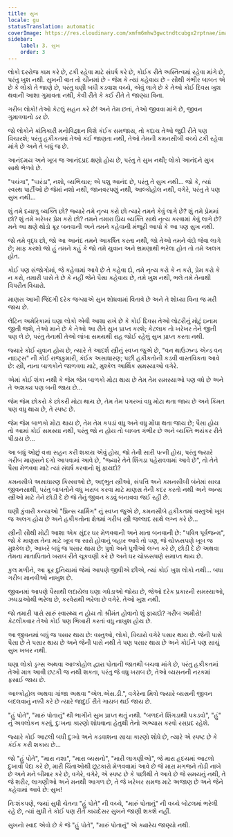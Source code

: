 ```yaml
---
title: સુખ
locale: gu
statusTranslation: automatic
coverImage: https://res.cloudinary.com/xmfm6mhw3gwctndtcubgx2rptnae/image/upload/v1741354419/small_cover_la_gran_rebelion_28716e29d2.webp
sidebar:
    label: 3. સુખ
    order: 3
---
```

લોકો દરરોજ કામ કરે છે, ટકી રહેવા માટે સંઘર્ષ કરે છે, કોઈક રીતે અસ્તિત્વમાં રહેવા માંગે છે, પરંતુ ખુશ નથી. સુખની વાત તો ચીનમાં છે - જેમ કે ત્યાં કહેવાય છે - સૌથી ગંભીર બાબત એ છે કે લોકો તે જાણે છે, પરંતુ ઘણી બધી કડવાશ વચ્ચે, એવું લાગે છે કે તેઓ કોઈ દિવસ ખુશ થવાની આશા ગુમાવતા નથી, કેવી રીતે કે કઈ રીતે તે જાણ્યા વિના.

ગરીબ લોકો! તેઓ કેટલું સહન કરે છે! અને તેમ છતાં, તેઓ જીવવા માંગે છે, જીવન ગુમાવવાનો ડર છે.

જો લોકોને ક્રાંતિકારી મનોવિજ્ઞાન વિશે કંઈક સમજાય, તો કદાચ તેઓ જુદી રીતે પણ વિચારશે; પરંતુ હકીકતમાં તેઓ કંઈ જાણતા નથી, તેઓ તેમની કમનસીબી વચ્ચે ટકી રહેવા માંગે છે અને તે બધું જ છે.

આનંદમય અને ખૂબ જ આનંદપ્રદ ક્ષણો હોય છે, પરંતુ તે સુખ નથી; લોકો આનંદને સુખ સાથે ભેળવે છે.

"પચંગા", "પારંડા", નશો, વ્યભિચાર; એ પશુ આનંદ છે, પરંતુ તે સુખ નથી... જો કે, ત્યાં સ્વસ્થ પાર્ટીઓ છે જેમાં નશો નથી, જાનવરપણું નથી, આલ્કોહોલ નથી, વગેરે, પરંતુ તે પણ સુખ નથી...

શું તમે દયાળુ વ્યક્તિ છો? જ્યારે તમે નૃત્ય કરો છો ત્યારે તમને કેવું લાગે છે? શું તમે પ્રેમમાં છો? શું તમે ખરેખર પ્રેમ કરો છો? તમને તમારા પ્રિય વ્યક્તિ સાથે નૃત્ય કરવામાં કેવું લાગે છે? મને આ ક્ષણે થોડો ક્રૂર બનવાની અને તમને કહેવાની મંજૂરી આપો કે આ પણ સુખ નથી.

જો તમે વૃદ્ધ છો, જો આ આનંદ તમને આકર્ષિત કરતા નથી, જો તેઓ તમને વંદો જેવા લાગે છે; માફ કરશો જો હું તમને કહું કે જો તમે યુવાન અને ભ્રમણાથી ભરેલા હોત તો તમે અલગ હોત.

કોઈ પણ સંજોગોમાં, જે કહેવામાં આવે છે તે કહેવા દો, તમે નૃત્ય કરો કે ન કરો, પ્રેમ કરો કે ન કરો, તમારી પાસે તે છે કે નહીં જેને પૈસા કહેવાય છે, તમે ખુશ નથી, ભલે તમે તેનાથી વિપરીત વિચારો.

માણસ આખી જિંદગી દરેક જગ્યાએ સુખ શોધવામાં વિતાવે છે અને તે શોધ્યા વિના જ મરી જાય છે.

લેટિન અમેરિકામાં ઘણા લોકો એવી આશા રાખે છે કે કોઈ દિવસ તેઓ લોટરીનું મોટું ઇનામ જીતી જશે, તેઓ માને છે કે તેઓ આ રીતે સુખ પ્રાપ્ત કરશે; કેટલાક તો ખરેખર તેને જીતી પણ લે છે, પરંતુ તેનાથી તેઓ લાંબા સમયથી રાહ જોઈ રહેલું સુખ પ્રાપ્ત કરતા નથી.

જ્યારે કોઈ યુવાન હોય છે, ત્યારે તે આદર્શ સ્ત્રીનું સ્વપ્ન જુએ છે, "વન થાઉઝન્ડ એન્ડ વન નાઇટ્સ" ની કોઈ રાજકુમારી, કંઈક અસાધારણ; પછી હકીકતોની કડવી વાસ્તવિકતા આવે છે: સ્ત્રી, નાના બાળકોને જાળવવા માટે, મુશ્કેલ આર્થિક સમસ્યાઓ વગેરે.

એમાં કોઈ શંકા નથી કે જેમ જેમ બાળકો મોટા થાય છે તેમ તેમ સમસ્યાઓ પણ વધે છે અને તે અશક્ય પણ બની જાય છે...

જેમ જેમ છોકરો કે છોકરી મોટા થાય છે, તેમ તેમ પગરખાં વધુ મોટા થતા જાય છે અને કિંમત પણ વધુ થાય છે, તે સ્પષ્ટ છે.

જેમ જેમ બાળકો મોટા થાય છે, તેમ તેમ કપડાં વધુ અને વધુ મોંઘા થતા જાય છે; પૈસા હોય તો આમાં કોઈ સમસ્યા નથી, પરંતુ જો ન હોય તો બાબત ગંભીર છે અને વ્યક્તિ ભયંકર રીતે પીડાય છે...

આ બધું ઓછું વત્તા સહન કરી શકાય એવું હોય, જો તેની સારી પત્ની હોય, પરંતુ જ્યારે ગરીબ માણસને દગો આપવામાં આવે છે, "જ્યારે તેને શિંગડા પહેરાવવામાં આવે છે", તો તેને પૈસા મેળવવા માટે ત્યાં સંઘર્ષ કરવાનો શું ફાયદો?

કમનસીબે અસાધારણ કિસ્સાઓ છે, અદ્ભુત સ્ત્રીઓ, સંપત્તિ અને કમનસીબી બંનેમાં સાચા જીવનસાથી, પરંતુ બાબતોને વધુ ખરાબ કરવા માટે માણસ તેની કદર કરતો નથી અને અન્ય સ્ત્રીઓ માટે તેને છોડી દે છે જે તેનું જીવન કડવું બનાવવા જઈ રહી છે.

ઘણી કુંવારી કન્યાઓ "પ્રિન્સ ચાર્મિંગ" નું સ્વપ્ન જુએ છે, કમનસીબે હકીકતમાં વસ્તુઓ ખૂબ જ અલગ હોય છે અને હકીકતોના ક્ષેત્રમાં ગરીબ સ્ત્રી જલ્લાદ સાથે લગ્ન કરે છે...

સ્ત્રીની સૌથી મોટી આશા એક સુંદર ઘર મેળવવાની અને માતા બનવાની છે: "પવિત્ર પૂર્વજન્મ", જો કે માણસ તેના માટે ખૂબ જ સારો હોવાનું બહાર આવે તો પણ, જે ચોક્કસપણે ખૂબ જ મુશ્કેલ છે, આખરે બધું જ પસાર થાય છે: પુત્રો અને પુત્રીઓ લગ્ન કરે છે, છોડી દે છે અથવા તેમના માતાપિતાને ખરાબ રીતે ચૂકવણી કરે છે અને ઘર ચોક્કસપણે સમાપ્ત થાય છે.

કુલ મળીને, આ ક્રૂર દુનિયામાં જેમાં આપણે જીવીએ છીએ, ત્યાં કોઈ ખુશ લોકો નથી... બધા ગરીબ માનવીઓ નાખુશ છે.

જીવનમાં આપણે પૈસાથી લદાયેલા ઘણા ગધેડાઓ જોયા છે, જેઓ દરેક પ્રકારની સમસ્યાઓ, ઝઘડાઓથી ભરેલા છે, કરવેરાથી ભરેલા છે વગેરે. તેઓ ખુશ નથી.

જો તમારી પાસે સારું સ્વાસ્થ્ય ન હોય તો શ્રીમંત હોવાનો શું ફાયદો? ગરીબ અમીરો! કેટલીકવાર તેઓ કોઈ પણ ભિખારી કરતાં વધુ નાખુશ હોય છે.

આ જીવનમાં બધું જ પસાર થાય છે: વસ્તુઓ, લોકો, વિચારો વગેરે પસાર થાય છે. જેની પાસે પૈસા છે તે પસાર થાય છે અને જેની પાસે નથી તે પણ પસાર થાય છે અને કોઈને પણ સાચું સુખ ખબર નથી.

ઘણા લોકો ડ્રગ્સ અથવા આલ્કોહોલ દ્વારા પોતાની જાતથી બચવા માંગે છે, પરંતુ હકીકતમાં તેઓ માત્ર આવી છટકી જ નથી શકતા, પરંતુ જે વધુ ખરાબ છે, તેઓ વ્યસનની નરકમાં ફસાઈ જાય છે.

આલ્કોહોલ અથવા ગાંજા અથવા "એલ.એસ.ડી.", વગેરેના મિત્રો જ્યારે વ્યસની જીવન બદલવાનું નક્કી કરે છે ત્યારે જાદુઈ રીતે ગાયબ થઈ જાય છે.

"હું પોતે", "મારું પોતાનું" થી ભાગીને સુખ પ્રાપ્ત થતું નથી. "બળદને શિંગડાથી પકડવો", "હું" નું અવલોકન કરવું, દુઃખના કારણો શોધવાના હેતુથી તેનો અભ્યાસ કરવો રસપ્રદ રહેશે.

જ્યારે કોઈ આટલી બધી દુઃખો અને કડવાશના સાચા કારણો શોધે છે, ત્યારે એ સ્પષ્ટ છે કે કંઈક કરી શકાય છે...

જો "હું પોતે", "મારા નશા", "મારા વ્યસનો", "મારી લાગણીઓ", જે મારા હૃદયમાં આટલો દુખાવો પેદા કરે છે, મારી ચિંતાઓથી છૂટકારો મેળવવામાં આવે છે જે મારા મગજને તોડી નાખે છે અને મને બીમાર કરે છે, વગેરે, વગેરે, એ સ્પષ્ટ છે કે પછીથી તે આવે છે જે સમયનું નથી, તે જે શરીર, લાગણીઓ અને મનથી આગળ છે, તે જે ખરેખર સમજ માટે અજાણ છે અને જેને કહેવામાં આવે છે: સુખ!

નિઃશંકપણે, જ્યાં સુધી ચેતના "હું પોતે" ની વચ્ચે, "મારું પોતાનું" ની વચ્ચે બોટલમાં ભરેલી રહે છે, ત્યાં સુધી તે કોઈ પણ રીતે કાયદેસર સુખને જાણી શકશે નહીં.

સુખનો સ્વાદ એવો છે કે જે "હું પોતે", "મારું પોતાનું" એ ક્યારેય જાણ્યો નથી.

